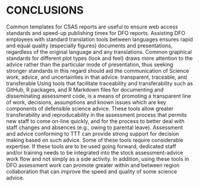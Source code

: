 # CONCLUSIONS

Common templates for CSAS reports are useful to ensure web access standards and speed-up publishing times for DFO reports.
Assisting DFO employees with standard translation tools between languages ensures rapid and equal quality (especially figures) documents and presentations, regardless of the original language and any translations.
Common graphical standards for different plot types (look and feel) draws more attention to the advice rather than the particular mode of presentation, thus seeking stronger standards in this regard should aid the communication of Science work, advice, and uncertainties in that advice.
transparent, traceable, and transferable
Using tools that facilitate traceability and transferability such as GitHub, R packages, and R Markdown files for documenting and disseminating assessment code, is a means of promoting a transparent line of work, decisions, assumptions and known issues which are key components of defensible science advice.
These tools allow greater transferability and reproducability in the assessment process that permits new staff to come on-line quickly, and for the process to better deal with staff changes and absences (e.g., owing to parental leave).
Assessment and advice conforming to TTT can provide strong support for decision making based on such advice.
Some of these tools require considerable expertise.
If these tools are to be used going forward, dedicated staff and/or training needs to be integrated into the stock assessment-advice work flow and not simply as a side activity.
In addition, using these tools in DFO assessment work can promote greater within and between region collaboration that can improve the speed and quality of some science advice.
